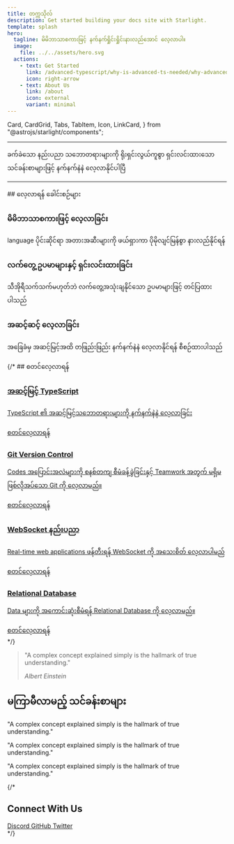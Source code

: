 ```yaml
---
title: တက္ကသိုလ်
description: Get started building your docs site with Starlight.
template: splash
hero:
  tagline: မိမိဘာသာစကားဖြင့် နက်နက်ရှိုင်းရှိုင်းနားလည်အောင် လေ့လာပါ။
  image:
    file: ../../assets/hero.svg
  actions:
    - text: Get Started
      link: /advanced-typescript/why-is-advanced-ts-needed/why-advanced-typescript
      icon: right-arrow
    - text: About Us
      link: /about
      icon: external
      variant: minimal
---
```


  Card,
  CardGrid,
  Tabs,
  TabItem,
  Icon,
  LinkCard,
} from "@astrojs/starlight/components";

<hr/>
<section class="intro-section">

  <p>
    ခက်ခဲသော နည်းပညာ သဘောတရားများကို ရိုးရှင်းလွယ်ကူစွာ ရှင်းလင်းထားသော သင်ခန်းစာများဖြင့်
    နက်နက်နဲနဲ လေ့လာနိုင်ပါပြီ
  </p>
</section>
<hr/ >
## လေ့လာရန် ခေါင်းစဉ်များ

<CardGrid className="concepts-grid">
  <LinkCard
    title="Advanced TypeScript"
    description="TypeScript ၏ အဆင့်မြင့်သဘောတရားများကို နက်နက်နဲနဲ လေ့လာခြင်း"
    href="/advanced-typescript/why-is-advanced-ts-needed/why-advanced-typescript"
    icon="puzzle"
  />
  <LinkCard
    title="WebSocket နည်းပညာ"
    description="Real-time communication အတွက် WebSocket နည်းပညာကို အခြေခံမှ အဆင့်မြင့်သဘောတရားများအထိ လေ့လာခြင်း"
    href="/websocket/introduction/what-is-websocket"
    icon="rocket"
  />

  <LinkCard
    title="Git Version Control"
    description="Codes အပြောင်းအလဲများကို စနစ်တကျ စီမံခန့်ခွဲခြင်းနှင့် Teamwork အတွက် မရှိမဖြစ်လိုအပ်သော Git ကို လေ့လာခြင်း"
    href="/git-course/introduction/why-git"
    icon="git-branch"
  />
  <LinkCard
    title="Web Performance"
    description="Website တစ်ခု၏ စွမ်းဆောင်ရည်မြှင့်တင်ခြင်းနှင့် အမြန်နှုန်းတိုးမြှင့်ခြင်းဆိုင်ရာ နည်းပညာများကို လေ့လာခြင်း"
    href="/web-performance/introduction/why-web-performance"
    icon="open-book"
  />
 
  <LinkCard
    title="Software Architecture"
    description="Software system တစ်ခုကို ခွဲခြားတည်ဆောက်နည်း၊ maintainable, scalable, reliable ဖြစ်အောင် တည်ဆောက်မှုကို လေ့လာခြင်း"
    href="/software-architecture/foundations/foundations"
    icon="open-book"
  />
   <LinkCard
    title="Relational Database"
    description="Database design principles မှ SQL queries များအထိ၊ data ကို စနစ်တကျ သိမ်းဆည်းခြင်းနှင့် စီမံခန့်ခွဲခြင်းဆိုင်ရာ နည်းပညာများကို လေ့လာခြင်း"
    href="/relational-database/introduction/welcome-to-database"
    icon="open-book"
  /> 
   <LinkCard
    title="HTML"
    description="Web development အတွက် မရှိမဖြစ် အခြေခံ HTML ကို လွယ်လွယ်နဲ့ လေ့လာခြင်း"
    href="/html/introduction/welcome-to-html"
    icon="open-book"
  /> 
</CardGrid>

<section class="key-features">
  <div class="feature">
    <div class="feature-icon">
      <Icon name="open-book" size="1.8rem" />
    </div>
    <div class="feature-content">
      <h3>မိမိဘာသာစကားဖြင့် လေ့လာခြင်း</h3>
      <p>
        language ပိုင်းဆိုင်ရာ အတားအဆီးများကို ဖယ်ရှားကာ ပိုမိုလျင်မြန်စွာ
        နားလည်နိုင်ရန်
      </p>
    </div>
  </div>
  <div class="feature">
    <div class="feature-icon">
      <Icon name="setting" size="1.8rem" />
    </div>
    <div class="feature-content">
      <h3>လက်တွေ့ ဥပမာများနှင့် ရှင်းလင်းထားခြင်း</h3>
      <p>
        သီအိုရီသက်သက်မဟုတ်ဘဲ လက်တွေ့အသုံးချနိုင်သော ဥပမာများဖြင့် တင်ပြထားပါသည်
      </p>
    </div>
  </div>
  <div class="feature">
    <div class="feature-icon">
      <Icon name="pencil" size="1.8rem" />
    </div>
    <div class="feature-content">
      <h3>အဆင့်ဆင့် လေ့လာခြင်း</h3>
      <p>
        အခြေခံမှ အဆင့်မြင့်အထိ တဖြည်းဖြည်း နက်နက်နဲနဲ လေ့လာနိုင်ရန်
        စီစဉ်ထားပါသည်
      </p>
    </div>
  </div>
</section>

{/* ## စတင်လေ့လာရန်

<div class="study-paths">
  <a href="/advanced-typescript/why-is-advanced-ts-needed/why-advanced-typescript" class="path-card block advanced ">
    <h3><Icon name="document" size="1.2em" /> အဆင့်မြင့် TypeScript</h3>
    <p>TypeScript ၏ အဆင့်မြင့်သဘောတရားများကို နက်နက်နဲနဲ လေ့လာခြင်း</p>
    <div className='link-content'>
    <span>စတင်လေ့လာရန်</span><Icon name="right-arrow" size="1em" />
    </div>
  </a>
   <a href="/git-course/introduction/why-git" class="path-card block intermediate">
    <h3><Icon name="star" size="1.2em" /> Git Version Control</h3>
    <p>Codes အပြောင်းအလဲများကို စနစ်တကျ စီမံခန့်ခွဲခြင်းနှင့် Teamwork အတွက် မရှိမဖြစ်လိုအပ်သော Git ကို လေ့လာမည်။</p>
    <div className='link-content'>
     <span>စတင်လေ့လာရန်</span><Icon name="right-arrow" size="1em" />
     </div>

  </a>
  <a href="/websocket/introduction/what-is-websocket" class="path-card block beginner">
    <h3><Icon name="star" size="1.2em" /> WebSocket နည်းပညာ</h3>
    <p>Real-time web applications ဖန်တီးရန် WebSocket ကို အသေးစိတ် လေ့လာပါမည်</p>
    <div className='link-content'>
     <span>စတင်လေ့လာရန်</span><Icon name="right-arrow" size="1em" />
     </div>

  </a>
  <a href="/relational-database/introduction/welcome-to-database" class="path-card block beginner">
    <h3><Icon name="star" size="1.2em" /> Relational Database </h3>
    <p>Data များကို အကောင်းဆုံးစီမံရန် Relational Database ကို လေ့လာမည်။</p>
    <div className='link-content'>
     <span>စတင်လေ့လာရန်</span><Icon name="right-arrow" size="1em" />
     </div>

  </a>
</div> */}

<section class="quote-section">
  <blockquote>
    <p>
      "A complex concept explained simply is the hallmark of true
      understanding."
    </p>
    <cite>Albert Einstein</cite>
  </blockquote>
</section>

<section class="upcoming-section">
  <h2>
    <Icon name="rocket" size="1.2em" /> <span>မကြာမီလာမည့် သင်ခန်းစာများ</span>
  </h2>
  <CardGrid class="upcoming-topics">
    <Card icon="star" title="HTML Forms">
      <p>"A complex concept explained simply is the hallmark of true
      understanding."</p>
    </Card>
    <Card icon="star" title="Javascript" >
    <p>"A complex concept explained simply is the hallmark of true
      understanding."</p>
      </Card>
    <Card icon="star" title="Advanced CSS" ><p>"A complex concept explained simply is the hallmark of true
      understanding."</p></Card>

  </CardGrid>
  
</section>

{/* <section class="community-section">
  <h2>Connect With Us</h2>
  <div class="community-links">
    <a href="#" class="community-link">
      <Icon name="discord" size="1.5em" />
      <span>Discord</span>
    </a>
    <a href="#" class="community-link">
      <Icon name="github" size="1.5em" />
      <span>GitHub</span>
    </a>
    <a href="#" class="community-link">
      <Icon name="twitter" size="1.5em" />
      <span>Twitter</span>
    </a>
  </div>
</section> */}

<Analytics />
